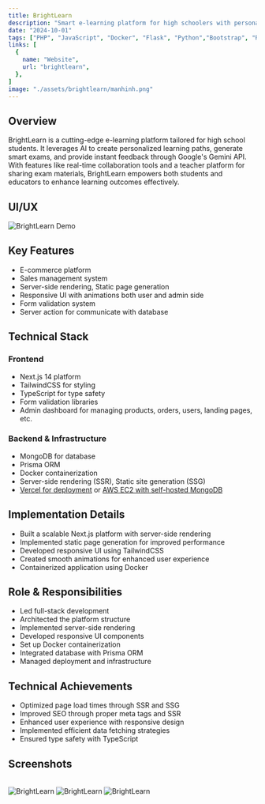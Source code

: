 ```yaml
---
title: BrightLearn
description: "Smart e-learning platform for high schoolers with personalized paths, AI exams, Gemini API feedback, and teacher collaboration tools"
date: "2024-10-01"
tags: ["PHP", "JavaScript", "Docker", "Flask", "Python","Bootstrap", "Render", "Firebase", "MySQL"]
links: [
  {
    name: "Website",
    url: "brightlearn",
  },
]
image: "./assets/brightlearn/manhinh.png"
---
```


## Overview

BrightLearn is a cutting-edge e-learning platform tailored for high school students. It leverages AI to create personalized learning paths, generate smart exams, and provide instant feedback through Google's Gemini API. With features like real-time collaboration tools and a teacher platform for sharing exam materials, BrightLearn empowers both students and educators to enhance learning outcomes effectively.

## UI/UX

<img
  src="./assets/brightlearn/1.png"
  alt="BrightLearn Demo"
  className="w-full aspect-video"
/>

## Key Features

- E-commerce platform
- Sales management system
- Server-side rendering, Static page generation
- Responsive UI with animations both user and admin side
- Form validation system
- Server action for communicate with database

## Technical Stack

### Frontend
- Next.js 14 platform
- TailwindCSS for styling
- TypeScript for type safety
- Form validation libraries
- Admin dashboard for managing products, orders, users, landing pages, etc.

### Backend & Infrastructure
- MongoDB for database
- Prisma ORM
- Docker containerization
- Server-side rendering (SSR), Static site generation (SSG)
- [Vercel for deployment](https://scodenjnja.store/en) or [AWS EC2 with self-hosted MongoDB](https://release.scodenjnja.store/en)

## Implementation Details

- Built a scalable Next.js platform with server-side rendering
- Implemented static page generation for improved performance
- Developed responsive UI using TailwindCSS
- Created smooth animations for enhanced user experience
- Containerized application using Docker

## Role & Responsibilities

- Led full-stack development
- Architected the platform structure
- Implemented server-side rendering
- Developed responsive UI components
- Set up Docker containerization
- Integrated database with Prisma ORM
- Managed deployment and infrastructure

## Technical Achievements

- Optimized page load times through SSR and SSG
- Improved SEO through proper meta tags and SSR
- Enhanced user experience with responsive design
- Implemented efficient data fetching strategies
- Ensured type safety with TypeScript 

## Screenshots

<br />
<div className="flex flex-col gap-4">
  <Image src="./assets/brightlearn/2.png" alt="BrightLearn" />
  <Image src="./assets/brightlearn/3.png" alt="BrightLearn" />
  <Image src="./assets/brightlearn/4.png" alt="BrightLearn" />
</div> 